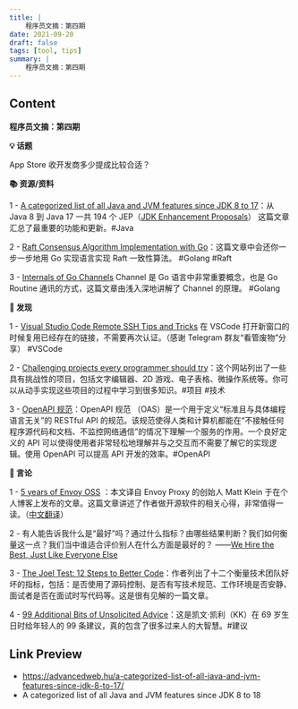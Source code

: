 ```yaml
---
title: |
    程序员文摘：第四期
date: 2021-09-20
draft: false
tags: [tool, tips]
summary: |
    程序员文摘：第四期
---
```


## Content

**程序员文摘：第四期**

**💡 话题**

App Store 收开发商多少提成比较合适？

**📚 资源/资料**

1 - [A categorized list of all Java and JVM features since JDK 8 to 17](https://advancedweb.hu/a-categorized-list-of-all-java-and-jvm-features-since-jdk-8-to-17/)：从 Java 8 到 Java 17 一共 194 个 JEP（[JDK Enhancement Proposals](http://openjdk.java.net/jeps/0)） 这篇文章汇总了最重要的功能和更新。#Java

2 - [Raft Consensus Algorithm Implementation with Go](https://link.medium.com/zLgiGETCDjb)：这篇文章中会还你一步一步地用 Go 实现语言实现 Raft 一致性算法。 #Golang #Raft

3 - [Internals of Go Channels](https://shubhagr.medium.com/internals-of-go-channels-cf5eb15858fc) Channel 是 Go 语言中非常重要概念，也是 Go Routine 通讯的方式，这篇文章由浅入深地讲解了 Channel 的原理。 #Golang

**🔎 发现**

1 - [Visual Studio Code Remote SSH Tips and Tricks](https://code.visualstudio.com/blogs/2019/10/03/remote-ssh-tips-and-tricks#_controlmaster) 在 VSCode 打开新窗口的时候复用已经存在的链接，不需要再次认证。（感谢 Telegram 群友“看管废物”分享） #VSCode

2 - [Challenging projects every programmer should try](https://web.eecs.utk.edu/~azh/blog/challengingprojects.html)：这个网站列出了一些具有挑战性的项目，包括文字编辑器、2D 游戏、电子表格、微操作系统等。你可以从动手实现这些项目的过程中学习到很多知识。#项目 #技术

3 - [OpenAPI 规范](https://swagger.io/specification/)：OpenAPI 规范 （OAS）是一个用于定义“标准且与具体编程语言无关”的 RESTful API 的规范。该规范使得人类和计算机都能在“不接触任何程序源代码和文档、不监控网络通信”的情况下理解一个服务的作用。一个良好定义的 API 可以使得使用者非常轻松地理解并与之交互而不需要了解它的实现逻辑。使用 OpenAPI 可以提高 API 开发的效率。#OpenAPI

**💬 言论**

1 - [5 years of Envoy OSS](https://mattklein123.dev/2021/09/14/5-years-envoy-oss/) ：本文译自 Envoy Proxy 的创始人 Matt Klein 于在个人博客上发布的文章。这篇文章讲述了作者做开源软件的相关心得，非常值得一读。（[中文翻译](https://mp.weixin.qq.com/s/2eOQjR5BvrDXOkTILqLF8w)）

2 - 有人能告诉我什么是“最好”吗？通过什么指标？由哪些结果判断？我们如何衡量这一点？我们当中谁适合评价别人在什么方面是最好的？ ——[We Hire the Best, Just Like Everyone Else](https://blog.codinghorror.com/we-hire-the-best-just-like-everyone-else/)

3 - [The Joel Test: 12 Steps to Better Code](https://www.joelonsoftware.com/2000/08/09/the-joel-test-12-steps-to-better-code/)：作者列出了十二个衡量技术团队好坏的指标，包括：是否使用了源码控制、是否有写技术规范、工作环境是否安静、面试者是否在面试时写代码等。这是很有见解的一篇文章。

4 - [99 Additional Bits of Unsolicited Advice](https://kk.org/thetechnium/99-additional-bits-of-unsolicited-advice/)：这是凯文·凯利（KK）在 69 岁生日时给年轻人的 99 条建议，真的包含了很多过来人的大智慧。#建议

## Link Preview

- https://advancedweb.hu/a-categorized-list-of-all-java-and-jvm-features-since-jdk-8-to-17/
- A categorized list of all Java and JVM features since JDK 8 to 18
